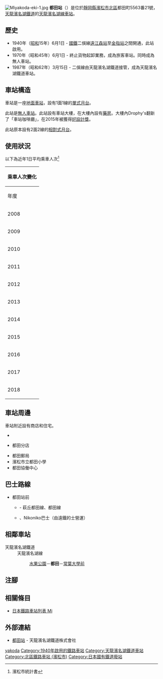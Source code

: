 {{NoteTA
|T=zh-hans:都田站;zh-hk:都田站;zh-tw:都田車站;
|1=zh-hans:都田站;zh-hk:都田站;zh-tw:都田車站;
}}
{{About|天龍濱名湖鐵道車站|曾經同名的濱松鐵道（後來為遠州鐵道奧山線）車站|都田口站}}
{{Infobox station
|公司色 = #4D7F54
|站名 = 都田
|圖片 = Miyakoda stn.jpg
|圖片說明 = 車站大樓（2006年11月）
|日文原名 = 都田
|平假名 = みやこだ
|羅馬拼音 = MIYAKODA
|副站名 = 
|電報略號 = ヤコ
|所在地 = {{JPN}}[[靜岡縣|靜岡縣]][[濱松市|濱松市]][[北區_(濱松市)|北區]]都田町5563番21號
|座標 = {{coord|34|49|42|N|137|43|6|E|type:railwaystation_region:JP-24|display=inline,title}}
|車站構造 = [[地面車站|地面車站]]
|月台配置 = 1面1線
|啟用年月日 = 1940年（昭和15年）6月1日
|廢站年月日 = 
|乘客人數 = 45
|上下車人次 = 
|統計年度 = 2018
|轉車 = 
|全寬備註 = [[無人車站|無人車站]]
|adjacent = {{Adjacent stations|system=天龍濱名湖鐵道|line=天龍濱名湖線|left=水果公園|right=常葉大學前|note-left=1.5km|note-mid=距離[[掛川站|掛川]]37.7km|note-right=1.4km}}
}}
[[File:Miyakoda-eki-1.jpg|thumb]]
'''都田站'''（{{jpn|j=都田駅|hg=みやこだえき|rm=Miyakoda eki|f=y}}）是位於[[靜岡縣|靜岡縣]][[濱松市|濱松市]][[北區_(濱松市)|北區]]都田町5563番21號，[[天龍濱名湖鐵道|天龍濱名湖鐵道]]的[[天龍濱名湖線|天龍濱名湖線]][[鐵路車站|車站]]。

== 歷史 ==
* 1940年（[[昭和|昭和]]15年）6月1日 - [[日本國有鐵道|國鐵]]二俁線[[遠州森站|遠江森站]]至[[金指站|金指站]]之間開通，此站啟用。
* 1970年（昭和45年）6月1日 - 終止貨物起卸業務，成為旅客車站。同時成為無人車站。
* 1987年（昭和62年）3月15日 - 二俁線由天龍濱名湖鐵道接管，成為天龍濱名湖鐵道車站。

== 車站構造 ==
車站是一座[[地面車站|地面車站]]，設有1面1線的[[單式月台|單式月台]]。

此站是[[無人車站|無人車站]]。此站設有車站大樓，在大樓內設有[[藥房|藥房]]。大樓內Drophy's翻新了「車站咖啡廳」，在2015年被獲得[[好設計獎|好設計獎]]。

此站原本設有2面2線的[[相對式月台|相對式月台]]。

== 使用狀況 ==
以下為近年1日平均乘車人次<ref>濱松市統計書</ref>

{| class="wikitable" style="margin: 1em 0.2em; text-align: center; font-size: 90%;"
|- style="background: #ddd;"
!colspan="2"|乘車人次變化
|-
!年度
!一日平均<br>乘車人次
|-
|2008
|34
|-
|2009
|31
|-
|2010
|31
|-
|2011
|34
|-
|2012
|26
|-
|2013
|30
|-
|2014
|30
|-
|2015
|28
|-
|2016
|31
|-
|2017
|35
|-
|2018
|45
|}
== 車站周邊 ==
車站附近設有商店和住宅。
* {{Translink|ja|国道362号|國道362號}}
* {{Translink|ja|JAとぴあ浜松|JA Topia濱松}}都田分店
* 都田郵局
* 濱松市立都田小學
* 都田協働中心
== 巴士路線 ==
* 都田站前
** {{Translink|ja|遠州鉄道三方原営業所|遠州鐵道三方原營業所|遠鐵巴士}} - 萩丘都田線、都田線　
** {{Translink|ja|浜松市自主運行バス|濱松市自主運行巴士}}、Nikoniko巴士（由遠鐵的士營運）

== 相鄰車站 ==
; 天龍濱名湖鐵道
: 天龍濱名湖線
:: [[水果公園站|水果公園]]－'''都田'''－[[常葉大學前站|常葉大學前]]
== 注腳 ==
{{Reflist}}
== 相關條目 ==
* [[日本鐵路車站列表_Mi|日本鐵路車站列表 Mi]]
== 外部連結 ==
* [https://www.tenhama.co.jp/about/station/miyakoda/ 都田站]{{ja icon}} - 天龍濱名湖鐵道株式會社
{{天龍濱名湖線}}
{{DEFAULTSORT:Miyakoda}}
[[Category:日本鐵路車站_Mi|yakoda]]
[[Category:1940年啟用的鐵路車站|Category:1940年啟用的鐵路車站]]
[[Category:天龍濱名湖鐵道車站|Category:天龍濱名湖鐵道車站]]
[[Category:北區鐵路車站_(濱松市)|Category:北區鐵路車站 (濱松市)]]
[[Category:日本國有鐵道廢站|Category:日本國有鐵道廢站]]